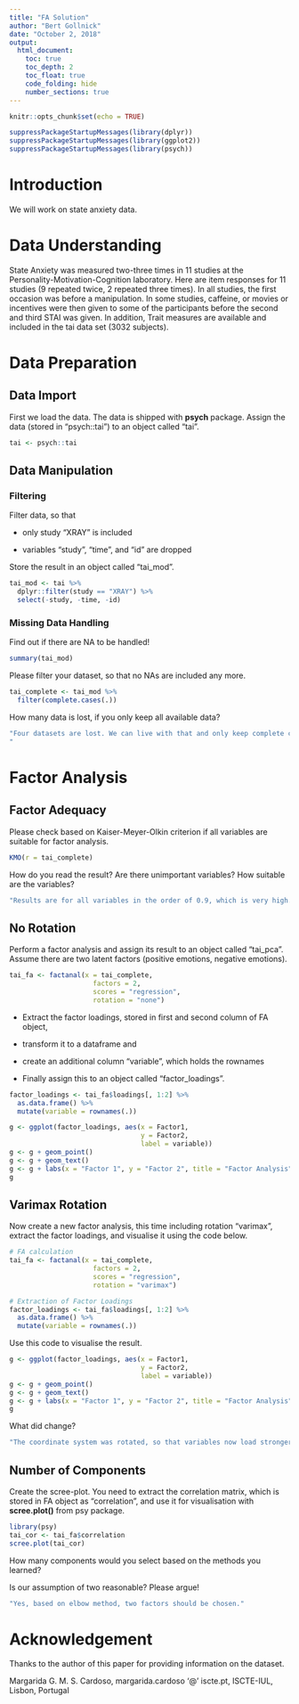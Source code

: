 ```yaml
---
title: "FA Solution"
author: "Bert Gollnick"
date: "October 2, 2018"
output: 
  html_document:
    toc: true
    toc_depth: 2
    toc_float: true
    code_folding: hide
    number_sections: true
---
```


```r
knitr::opts_chunk$set(echo = TRUE)
```

```r
suppressPackageStartupMessages(library(dplyr))
suppressPackageStartupMessages(library(ggplot2))
suppressPackageStartupMessages(library(psych))
```

# Introduction

We will work on state anxiety data.

# Data Understanding

State Anxiety was measured two-three times in 11 studies at the Personality-Motivation-Cognition laboratory. Here are item responses for 11 studies (9 repeated twice, 2 repeated three times). In all studies, the first occasion was before a manipulation. In some studies, caffeine, or movies or incentives were then given to some of the participants before the second and third STAI was given. In addition, Trait measures are available and included in the tai data set (3032 subjects).

# Data Preparation

## Data Import

First we load the data. The data is shipped with **psych** package. Assign the data (stored in "psych::tai") to an object called "tai".

```r
tai <- psych::tai
```


## Data Manipulation

### Filtering

Filter data, so that 

- only study "XRAY" is included

- variables "study", "time", and "id" are dropped

Store the result in an object called "tai_mod".

```r
tai_mod <- tai %>% 
  dplyr::filter(study == "XRAY") %>% 
  select(-study, -time, -id)
```


### Missing Data Handling

Find out if there are NA to be handled!

```r
summary(tai_mod)
```

Please filter your dataset, so that no NAs are included any more.


```r
tai_complete <- tai_mod %>% 
  filter(complete.cases(.))
```

How many data is lost, if you only keep all available data? 

```r
"Four datasets are lost. We can live with that and only keep complete cases.
"
```

# Factor Analysis

## Factor Adequacy

Please check based on Kaiser-Meyer-Olkin criterion if all variables are suitable for factor analysis.

```r
KMO(r = tai_complete)
```

How do you read the result? Are there unimportant variables? How suitable are the variables?

```r
"Results are for all variables in the order of 0.9, which is very high."
```

## No Rotation

Perform a factor analysis and assign its result to an object called "tai_pca". Assume there are two latent factors (positive emotions, negative emotions).

```r
tai_fa <- factanal(x = tai_complete, 
                     factors = 2, 
                     scores = "regression", 
                     rotation = "none")
```

- Extract the factor loadings, stored in first and second column of FA object, 

- transform it to a dataframe and 

- create an additional column "variable", which holds the rownames

- Finally assign this to an object called "factor_loadings".

```r
factor_loadings <- tai_fa$loadings[, 1:2] %>% 
  as.data.frame() %>% 
  mutate(variable = rownames(.))
```

```r
g <- ggplot(factor_loadings, aes(x = Factor1, 
                                 y = Factor2, 
                                 label = variable))
g <- g + geom_point()
g <- g + geom_text()
g <- g + labs(x = "Factor 1", y = "Factor 2", title = "Factor Analysis")
g
```

## Varimax Rotation

Now create a new factor analysis, this time including rotation "varimax", extract the factor loadings, and visualise it using the code below.

```r
# FA calculation
tai_fa <- factanal(x = tai_complete, 
                     factors = 2, 
                     scores = "regression", 
                     rotation = "varimax")

# Extraction of Factor Loadings
factor_loadings <- tai_fa$loadings[, 1:2] %>% 
  as.data.frame() %>% 
  mutate(variable = rownames(.))
```

Use this code to visualise the result.

```r
g <- ggplot(factor_loadings, aes(x = Factor1, 
                                 y = Factor2, 
                                 label = variable))
g <- g + geom_point()
g <- g + geom_text()
g <- g + labs(x = "Factor 1", y = "Factor 2", title = "Factor Analysis")
g
```

What did change? 

```r
"The coordinate system was rotated, so that variables now load stronger on either of these variables."
```

## Number of Components

Create the scree-plot. You need to extract the correlation matrix, which is stored in FA object as "correlation", and use it for visualisation with **scree.plot()** from psy package. 

```r
library(psy)
tai_cor <- tai_fa$correlation
scree.plot(tai_cor)
```

How many components would you select based on the methods you learned?

Is our assumption of two reasonable? Please argue!

```r
"Yes, based on elbow method, two factors should be chosen."
```

# Acknowledgement

Thanks to the author of this paper for providing information on the dataset.

Margarida G. M. S. Cardoso, margarida.cardoso '@' iscte.pt, ISCTE-IUL, Lisbon, Portugal